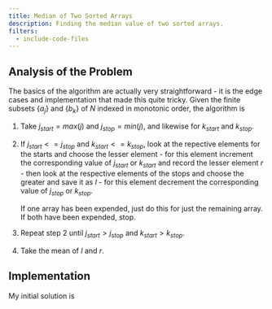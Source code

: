 ```yaml
---
title: Median of Two Sorted Arrays
description: Finding the median value of two sorted arrays.
filters:
  - include-code-files
---
```


## Analysis of the Problem

The basics of the algorithm are actually very straightforward - it is the edge
cases and implementation that made this quite tricky. Given the finite subsets 
$\{a_j\}$ and $\{b_k\}$ of $N$ indexed in monotonic order, the algorithm is  

1. Take $j_{start} = max(j)$ and $j_{stop} = min(j)$, and likewise for $k_{start}$
   and $k_{stop}$.
2. If $j_{start} <= j_{stop}$ and $k_{start} <= k_{stop}$, look at the repective elements
   for the starts and choose the lesser element - for this element increment 
   the corresponding value of $j_{start}$ or $k_{start}$ and record the lesser 
   element $r$ - then look at the respective elements of the stops and choose 
   the greater and save it as $l$ - for this element decrement the 
   corresponding value of $j_{stop}$ or $k_{stop}$. 

   If one array has been expended, just do this for just the remaining array.
   If both have been expended, stop.

3. Repeat step 2 until $j_{start} > j_{stop}$ and $k_{start} > k_{stop}$.
4. Take the mean of $l$ and $r$.


## Implementation

My initial solution is


```.python
```

  

